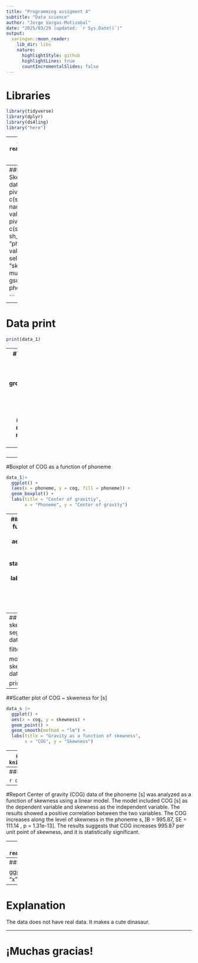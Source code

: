 ```yaml
---
title: "Programming assigment 4"
subtitle: "Data science"
author: "Jorge Vargas-Mutizabal"
date: "2025/03/29 (updated: `r Sys.Date()`)"
output:
  xaringan::moon_reader:
    lib_dir: libs
    nature:
      highlightStyle: github
      highlightLines: true
      countIncrementalSlides: false
---
```

# Libraries
```r
library(tidyverse)
library(dplyr)
library(ds4ling)
library("here")
```
---
#Data load
```r
data <- read.csv(here("data_raw", "fricatives", "fricatives.csv"))
```
---
##Data tidying: COG and Skewness for S and Sh 
```r

data_1 <- data |>
  pivot_longer(cols = c(s_cog, sh_cog),
               names_to = "phoneme", 
               values_to = "cog")|>
pivot_longer(cols = c(s_skewness, sh_skewness),
             names_to = "phoneme_skewness",
             values_to = "skewness")|>
  select("phoneme", "cog", "skewness")|>
  mutate(phoneme = gsub("_cog", "", phoneme))
  
```
---
# Data print
```r
print(data_1)
```


---
#Table of descriptive statistics
```r

summary_table <- data_1 |>
  group_by(phoneme)|>
  summarise(
    mean_skew = mean(skewness),
    mean_cog = mean (cog),
    mean_skew = median (skewness),
    mead_cog = median (cog)
  )

knitr::kable(summary_table)

  
```
---
#Tidy data
```r
write.csv(data_1, "../data_tidy/data_tidy.csv")
```


---
#Boxplot of COG as a function of phoneme
```r
data_1|>
  ggplot() +
  (aes(x = phoneme, y = cog, fill = phoneme)) +
  geom_boxplot() +
  labs(title = "Center of gravitiy",
       x = "Phoneme", y = "Center of gravity")
```

---
## Plot skewness as a function of phoneme
```r
  ggplot(data_1, 
         aes(x = phoneme, y = skewness, fill = phoneme)) + 
  stat_summary(fun.data = mean_sdl) +
  labs(title = "skewness as a function of phoneme",
       x = "Phoneme", y = "Skewness")

```
---
## COG as a function of skewness for the [s] segments 
```r
data_s <- data_1 |>

  filter(phoneme == "s")  

model <- lm(
  cog ~ skewness,
  data = data_s)

print(model)
```
---

##Scatter plot of COG ~ skweness for [s]
```r
data_s |>
  ggplot() +
  aes(x = cog, y = skewness) +
  geom_point() +
  geom_smooth(method = "lm") +
  labs(title = "Gravity as a function of skewness",
       x = "COG", y = "Skewness")
```
---
##Table model: Coefficients
```r
knitr::kable(summary(model)$coef)
```

---
##Model diagnostics

```r
diagnosis(model)
```
---
#Report
Center of gravity (COG) data of the phoneme [s] was analyzed as a function of skewness using a linear model. The model included COG [s] as the dependent variable and skewness as the independent variable. The results showed a positive correlation between the two variables. The COG increases along the level of skewness in the phoneme s, [B = 995.87, SE = 111.14 , p = 1.31e-13]. The results suggests that COG increases 995.87 per unit point of skewness, and it is statistically significant. 


---
# Assumptions data
```r
data_2 <- read_csv("../data_raw/fricatives/assumptions.csv")
```
---
##Plotting data: Surprise!
```r
data_2|>
  
  ggplot() +
  geom_point() +
  aes(x = x, y = y) +
  labs (x = "x", y = "y", tile = "Assumptions")
```
---
# Explanation
The data does not have real data. It makes a cute dinasaur. 

---
# ¡Muchas gracias!
